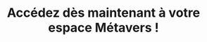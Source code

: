 ---
title: "Accédez dès maintenant à votre espace Métavers !"
publishedAt: "2025-01-08"
images:
  - "/images/projects/project-01/video-02.mp4"
---